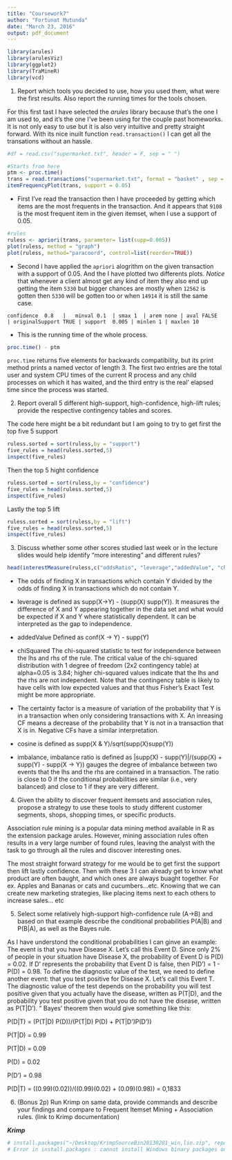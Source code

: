 ```yaml
---
title: "Coursework7"
author: "Fortunat Mutunda"
date: "March 23, 2016"
output: pdf_document
---
```

```r

library(arules)
library(arulesViz)
library(ggplot2)
library(TraMineR)
library(vcd)
```
1. Report which tools you decided to use, how you used them, what were the first results.
Also report the running times for the tools chosen.


For this first tast I have selected the *arules* library because that's the one I am used to,
and it's the one I've been using for the couple past homeworks. It is not only easy to use but it is also very intuitive and pretty straight forward. With its nice inuilt function `read.transaction()` I can get all the transations without an hassle.

```r
#df = read.csv("supermarket.txt", header = F, sep = " ")

#Starts from here
ptm <- proc.time()
trans = read.transactions("supermarket.txt", format = "basket" , sep = " ")
itemFrequencyPlot(trans, support = 0.05)
```


*  First I've read the transaction then I have proceeded by getting which items are the most frequents in the transaction. And it appears that `9108` is the most frequent item in the given itemset, when I use a support of 0.05.


```r
#rules
ruless <- apriori(trans, parameter= list(supp=0.005))
plot(ruless, method = "graph")
plot(ruless, method="paracoord", control=list(reorder=TRUE))

```


* Second I have applied the `apriori` alogrithm on the given transaction with a support of 0.05. And the I have plotted two differents plots.
*Notice* that whenever a client almost get any kind of item they also end up getting the item `5330` but bigger chances are mostly when `12562` is gotten then `5330` will be gotten too or when `14914` it is still the same case.


```confidence  0.8   |   minval 0.1  | smax 1  | arem none | aval FALSE   | originalSupport TRUE | support  0.005 | minlen 1 | maxlen 10```




* This is the running time of the whole process.

```r
proc.time() - ptm
```
`proc.time` returns five elements for backwards compatibility, but its print method prints a named vector of length 3. The first two entries are the total user and system CPU times of the current R process and any child processes on which it has waited, and the third entry is the real’ elapsed time since the process was started.

2. Report overall 5 different high-support, high-confidence, high-lift rules; provide the respective contingency tables and scores.


The code here might be a bit redundant but I am going to try to get first the top five 5 support


```r

ruless.sorted = sort(ruless,by = "support")
five_rules = head(ruless.sorted,5)
inspect(five_rules)
```

Then the top 5 hight confidence 

```r

ruless.sorted = sort(ruless,by = "confidence")
five_rules = head(ruless.sorted,5)
inspect(five_rules)
```

Lastly the top 5 lift

```r

ruless.sorted = sort(ruless,by = "lift")
five_rules = head(ruless.sorted,5)
inspect(five_rules)
```





3. Discuss whether some other scores studied last week or in the lecture slides would help identify "more interesting" and different rules?


```r
head(interestMeasure(ruless,c("oddsRatio", "leverage","addedValue", "chiSquared","certainty", "cosine", "imbalance"), transactions = trans),5)

```

* The odds of finding X in transactions which contain Y divided by the odds of finding X in transactions which do not contain Y.

* leverage is defined as supp(X->Y) - (supp(X) supp(Y)). It measures the difference of X and Y appearing together in the data set and what would be expected if X and Y where statistically dependent. It can be interpreted as the gap to independence.

* addedValue Defined as conf(X -> Y) - supp(Y)

* chiSquared The chi-squared statistic to test for independence between the lhs and rhs of the rule. The critical value of the chi-squared distribution with 1 degree of freedom (2x2 contingency table) at alpha=0.05 is 3.84; higher chi-squared values indicate that the lhs and the rhs are not independent. Note that the contingency table is likely to have cells with low expected values and that thus Fisher's Exact Test might be more appropriate.

* The certainty factor is a measure of variation of the probability that Y is in a transaction when only considering transactions with X. An inreasing CF means a decrease of the probability that Y is not in a transaction that X is in. Negative CFs have a similar interpretation.

* cosine is defined as supp(X & Y)/sqrt(supp(X)supp(Y))

* imbalance, imbalance ratio is defined as |supp(X) - supp(Y)|/(supp(X) + supp(Y) - supp(X -> Y)) gauges the degree of imbalance between two events that the lhs and the rhs are contained in a transaction. The ratio is close to 0 if the conditional probabilities are similar (i.e., very balanced) and close to 1 if they are very different.


4. Given the ability to discover frequent itemsets and association rules, propose a strategy to use these tools to study different customer segments, shops, shopping times, or specific products.


Association rule mining is a popular data mining method available in R as the extension
package arules. However, mining association rules often results in a very large number
of found rules, leaving the analyst with the task to go through all the rules and discover
interesting ones. 

The most straight forward strategy for me would be to get first the support then lift lastly confidence.
Then with these 3 I can already get to know what product are often baught, and which ones are always buaght together.
For ex. Apples and Bananas or cats and cucumbers...etc.
Knowing that we can create new marketing strategies, like placing items next to each others to increase sales... etc

5. Select some relatively high-support high-confidence rule (A->B) and based on that example describe the conditional probabilities P(A|B) and P(B|A), as well as the Bayes rule.

As I have understond the conditional probabilities 
I can ginve an example:
The event is that you have Disease X. Let's call this Event D. Since only 2% of people in your situation have Disease X, the  probability of Event D is P(D) = 0.02. If D' represents the probability that Event D is false, then P(D') = 1 - P(D) = 0.98.
To define the diagnostic value of the test, we need to define another event: that you test positive for Disease X. Let's call this Event T. The diagnostic value of the test depends on the probability you will test positive given that you actually have the disease, written as P(T|D), and the probability you test positive given that you do not have the disease, written as P(T|D'). ”
Bayes' theorem then would give something like this:

P(D|T) = (P(T|D) P(D))/(P(T|D) P(D) + P(T|D')P(D'))

P(T|D) = 0.99

P(T|D) = 0.09

P(D) = 0.02

P(D') = 0.98

P(D|T) = ((0.99)(0.02))/((0.99)(0.02) + (0.09)(0.98)) = 0,1833




 

6. (Bonus 2p) Run Krimp on same data, provide commands and describe your findings and compare to Frequent Itemset Mining + Association rules. (link to Krimp documentation)

***Krimp ***

```r
# install.packages("~/Desktop/KrimpSourceBin20130201_win,lin.zip", repos = NULL, type = "win.binary")
# Error in install.packages : cannot install Windows binary packages on this platform
```


